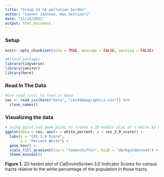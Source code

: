```yaml
---
title: "Group 34 CA pollution burden"
author: "Conner Jainese, Max Settineri"
date: "11/16/2021"
output: html_document
---
```


### Setup
```r
knitr::opts_chunk$set(echo = TRUE, message = FALSE, warning = FALSE)

#Attach packages
library(tidyverse)
library(janitor)
library(here)

```

### Read In The Data
```r
#Use read_csv() to read in data
ces <- read_csv(here("data", "ces3demographics.csv")) %>% 
  clean_names()

```

### Visualizing the data
```r
# using gglot and geom_point to create a 2D hexbin plot of % white by EJ score
ggplot(data = ces, aes(x = white_percent, y = ces_3_0_score)) +
  labs(y = "CES 3.0 Score", 
       x = "Percent White") +
  geom_hex() +
  scale_fill_gradient(low = "lemonchiffon", high = "darkgoldenrod4") +
  theme_minimal()
```

**Figure 1.** 2D hexbin plot of CalEnviroScreen 3.0 Indicator Scores for census tracts relative to the white percentage of the population in those tracts.  




